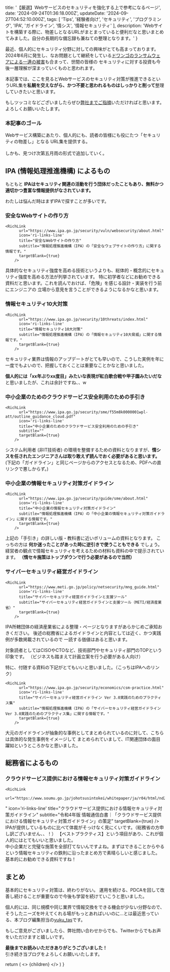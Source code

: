 


  title: '【厳選】Webサービスのセキュリティを強化する上で参考になるページ',
  date: '2024-09-24T01:36:18.000Z',
  updateDate: '2024-09-27T04:52:10.000Z',
  tags: [
    'Tips',
    '経験者向け',
    'セキュリティ',
    'プログラミング',
    'IPA',
    'ガイドライン',
    '情シス',
    '情報セキュリティ'
  ],
  description: 'Webサイトを構築する際に、物差しとなるURLがまとまっていると便利だなと思いまとめてみました。自分の長期的な備忘録も兼ねての整理となります。'
}

最近、個人的にセキュリティ分野に対しての興味がとても高まっております。
2024年6月に発生し、なお問題として継続をしている[ドワンゴのランサムウェアによる一連の被害](https://dwango.co.jp/news/5131439897051136/)も合まって、世間の皆様の
セキュリティに対する投資も今後一層理解が深まっていくものと思われます。

本記事では、<span className="hoso">ここを見るとWebサービスのセキュリティ対策が推進できる</span>というURL集を**私観を交えながら、かつ不要と思われるものはしっかりと削って**整理していきたいと思います。

もしツッコミなどございましたらぜひ[弊社までご指摘](https://moldspoon.jp/contact)いただければと思います。よろしくお願いいたします。

### 本記事のゴール
Webサービス構築にあたり、個人的にも、読者の皆様にも役にたつ「セキュリティの物差し」となる
URL集を提供する。<br />
<br />
しかも、見つけ次第五月雨の形式で追加していく。

## IPA (情報処理推進機構) によるもの
もともと **IPAはセキュリティ関連の活動を行う団体だったこともあり、無料かつ適切かつ豊富な情報提供がなされています。**

わたしは悩んだ時はまずIPAで探すことが多いです。

### 安全なWebサイトの作り方
    <RichLink
          url="https://www.ipa.go.jp/security/vuln/websecurity/about.html"
          icon='ri-links-line'
          title="安全なWebサイトの作り方"
          subtitle="情報処理推進機構（IPA）の「安全なウェブサイトの作り方」に関する情報です。"
          targetBlank={true}
        />

具体的なセキュリティ強度を高める技術というよりも、総体的・概念的にセキュリティ強度を高める方法が列挙されています。
特に初学者などにお勧めできる資料だと思います。<span className="hoso">これを読んでおけば、「危険」を感じる設計・実装を行う前にエンジニアの
立場から意見を言うことができるようになるかな</span>と思います。

### 情報セキュリティ10大対策
    <RichLink
          url="https://www.ipa.go.jp/security/10threats/index.html"
          icon='ri-links-line'
          title="情報セキュリティ10大対策"
          subtitle="情報処理推進機構（IPA）の「情報セキュリティ10大脅威」に関する情報です。"
          targetBlank={true}
        />

<span className="hoso">セキュリティ業界は情報のアップデートがとても早いので、こうした実例を年に一度でもよいので、把握しておくことは重要なことかな</span>と思いました。

**個人的には「xx年ぶりxx度目」みたいな表現が紅白歌合戦や甲子園みたいだな** と思いましたが、これは余計ですね、、w

### 中小企業のためのクラウドサービス安全利用のための手引き
    <RichLink
          url="https://www.ipa.go.jp/security/sme/f55m8k0000001wpl-att/outline_guidance_cloud.pdf"
          icon='ri-links-line'
          title="中小企業のためのクラウドサービス安全利用のための手引き"
          subtitle=""
          targetBlank={true}
        />

システム利用者 (非IT技術者) の環境を整備するための資料となりますが、**情シスを任されたエンジニアさんは取り敢えず読んでおく必要があると思います。**
(下記の「ガイドライン」と同じページからのアクセスとなるため、PDFへの直リンクで悪しからず。)

### 中小企業の情報セキュリティ対策ガイドライン

    <RichLink
          url="https://www.ipa.go.jp/security/guide/sme/about.html"
          icon='ri-links-line'
          title="中小企業の情報セキュリティ対策ガイドライン"
          subtitle="情報処理推進機構（IPA）の「中小企業の情報セキュリティ対策ガイドライン」に関する情報です。"
          targetBlank={true}
        />

<span className="hoso">上記の「手引き」の詳しい版・教科書に近いボリュームの資料</span>となります。
こっちの方は **何か迷ったことがあった時に逆引きで使うこともできる** でしょう。
<br />
経営者の観点で情報セキュリティを考えるための材料も資料の中で提示されています。
**（情セキ施策はトップダウンで行う必要があるので当然）**

### サイバーセキュリティ経営ガイドライン　

    <RichLink
          url="https://www.meti.go.jp/policy/netsecurity/mng_guide.html"
          icon='ri-links-line'
          title="サイバーセキュリティ経営ガイドラインと支援ツール"
          subtitle="サイバーセキュリティ経営ガイドラインと支援ツール（METI/経済産業省）"
          targetBlank={true}
        />

IPA所轄団体の経済産業省による整理・ページとなりますがあらかじめご承知おきください。
後述の総務省によるガイドラインと内容としては近く、かつ実践例が多数掲載されているので
一読する価値はあると思います。

対象読者としてはCISOやCTOなど、技術部門やセキュリティ部門のTOPという印象です。
（ビジネスも踏まえて計画立案を行う必要がある人向け）

特に、付随する資料の下記がとてもいいと思いました。（こっちはIPAへのリンク）

    <RichLink
          url="https://www.ipa.go.jp/security/economics/csm-practice.html"
          icon='ri-links-line'
          title="サイバーセキュリティ経営ガイドライン Ver 3.0実践のためのプラクティス集"
          subtitle="情報処理推進機構（IPA）の「サイバーセキュリティ経営ガイドライン Ver 3.0実践のためのプラクティス集」に関する情報です。"
          targetBlank={true}
        />

大元のガイドラインが抽象的な事例としてまとめられているのに対して、こちらは具体的な発生事例をイメージして
まとめられていまして、IT関連団体の面目躍如というところかなと思いました。

## 総務省によるもの

### クラウドサービス提供における情報セキュリティ対策ガイドライン
    <RichLink
          url="https://www.soumu.go.jp/johotsusintokei/whitepaper/ja/r04/html/nd245620.html
"
          icon='ri-links-line'
          title="クラウドサービス提供における情報セキュリティ対策ガイドライン"
          subtitle="令和4年版 情報通信白書｜「クラウドサービス提供における情報セキュリティ対策ガイドライン」の策定"
          targetBlank={true}
        />
IPAが提供しているものに比べて体裁がそっけなく見にくいです。（総務省の方申し訳ございません、、！）
<span className="hoso">【ベストプラクティス】という項目があり、これが個人的にはとてもいいと思いました。</span>
<br />
中小企業だと完璧な施策を全部打てないんですよね。<span className="hoso">まずはできることからやるという情報セキュリティの鉄則に沿ったまとめ方で素晴らしい</span>と感じました。
<br />
基本的にお勧めできる資料ですね！

## まとめ

基本的にセキュリティ対策は、終わりがない。
運用を続ける、PDCAを回して改善し続けることが重要なので今後も学習を続けていこうと思いました。

個人的には、同じ規模や同じ業界で情報交換をできる機会が少ない分野なので、<br />
そうしたニーズを叶えてくれる場がもっとあればいいのに...とは最近思っている、本ブログ編集担当の[yuku_tas](https://twitter.com/yuku_tas)です。

もしご意見がございましたら、弊社問い合わせからでも、Twitterからでもお声をいただけますと嬉しいです。

**最後までお読みいただきありがとうございました！** <br />
引き続き当ブログをよろしくお願いいたします。<br />

  return (
    <Layout meta={meta}>
      <>
        {children}
      </>
    </Layout>
  )
}
